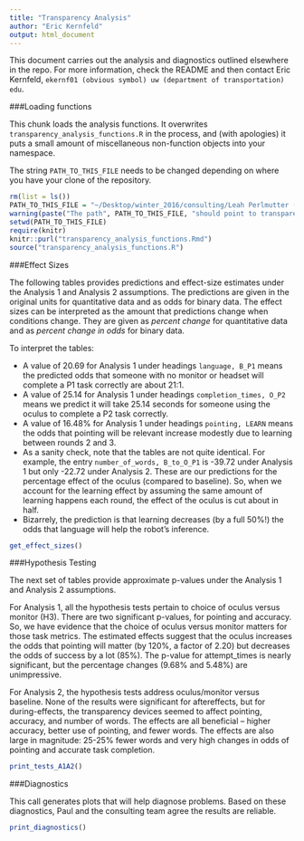 ```yaml
---
title: "Transparency Analysis"
author: "Eric Kernfeld"
output: html_document
---
```


This document carries out the analysis and diagnostics outlined elsewhere in the repo. For more information, check the README and then contact Eric Kernfeld, `ekernf01 (obvious symbol) uw (department of transportation) edu`.

###Loading functions

This chunk loads the analysis functions. It overwrites `transparency_analysis_functions.R` in the process, and (with apologies) it puts a small amount of miscellaneous non-function objects into your namespace. 

The string `PATH_TO_THIS_FILE` needs to be changed depending on where you have your clone of the repository.

```r
rm(list = ls())
PATH_TO_THIS_FILE = "~/Desktop/winter_2016/consulting/Leah Perlmutter (cs)/transparency_analysis/analysis_code/"
warning(paste("The path", PATH_TO_THIS_FILE, "should point to transparency_analysis_functions.Rmd and transparency_analysis_script.Rmd."))
setwd(PATH_TO_THIS_FILE)
require(knitr)
knitr::purl("transparency_analysis_functions.Rmd")
source("transparency_analysis_functions.R")
```

###Effect Sizes

The following tables provides predictions and effect-size estimates under the Analysis 1 and Analysis 2 assumptions. The predictions are given in the original units for quantitative data and as odds for binary data. The effect sizes can be interpreted as the amount that predictions change when conditions change. They are given as *percent change* for quantitative data and as *percent change in odds* for binary data. 

To interpret the tables:

- A value of 20.69 for Analysis 1 under headings `language, B_P1` means the predicted odds that someone with no monitor or headset will complete a P1 task correctly are about 21:1. 
- A value of 25.14 for Analysis 1 under headings `completion_times, O_P2` means we predict it will take 25.14 seconds for someone using the oculus to complete a P2 task correctly. 
- A value of 16.48% for Analysis 1 under headings `pointing, LEARN` means the odds that pointing will be relevant increase modestly due to learning between rounds 2 and 3. 
- As a sanity check, note that the tables are not quite identical. For example, the entry `number_of_words, B_to_O_P1` is -39.72 under Analysis 1 but only -22.72 under Analysis 2. These are our predictions for the percentage effect of the oculus (compared to baseline). So, when we account for the learning effect by assuming the same amount of learning happens each round, the effect of the oculus is cut about in half.
- Bizarrely, the prediction is that learning decreases (by a full 50%!) the odds that language will help the robot's inference.

```r
get_effect_sizes()
```

###Hypothesis Testing 

The next set of tables provide approximate p-values under the Analysis 1 and Analysis 2 assumptions. 

For Analysis 1, all the hypothesis tests pertain to choice of oculus versus monitor (H3). There are two significant p-values, for pointing and accuracy. So, we have evidence that the choice of oculus versus monitor matters for those task metrics. The estimated effects suggest that the oculus increases the odds that pointing will matter (by 120%, a factor of 2.20) but decreases the odds of success by a lot (85%). The p-value for attempt_times is nearly significant, but the percentage changes (9.68% and 5.48%) are unimpressive. 

For Analysis 2, the hypothesis tests address oculus/monitor versus baseline. None of the results were significant for aftereffects, but for during-effects, the transparency devices seemed to affect pointing, accuracy, and number of words. The effects are all beneficial -- higher accuracy, better use of pointing, and fewer words. The effects are also large in magnitude: 25-25% fewer words and very high changes in odds of pointing and accurate task completion.

```r
print_tests_A1A2()
```

###Diagnostics

This call generates plots that will help diagnose problems. Based on these diagnostics, Paul and the consulting team agree the results are reliable.

```r
print_diagnostics()
```